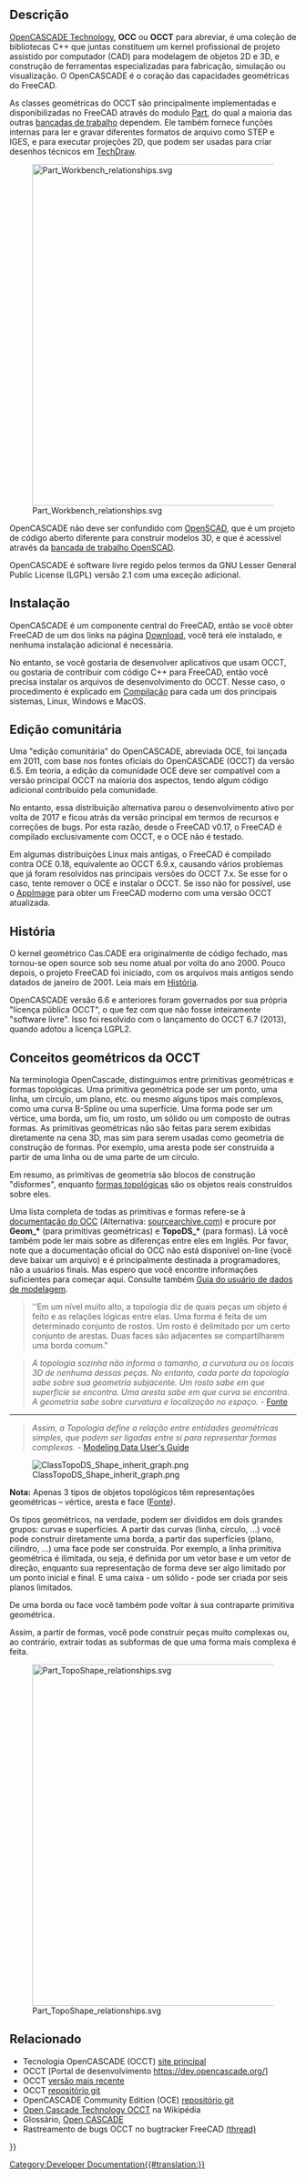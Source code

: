 <languages/>

{{TOCright}}

<span id="Description"></span>
== Descrição ==

[[OpenCASCADE/pt-br|OpenCASCADE Technology]], '''OCC''' ou '''OCCT''' para abreviar, é uma coleção de bibliotecas C++ que juntas constituem um kernel profissional de projeto assistido por computador (CAD) para modelagem de objetos 2D e 3D, e construção de ferramentas especializadas para fabricação, simulação ou visualização. O OpenCASCADE é o coração das capacidades geométricas do FreeCAD.

As classes geométricas do OCCT são principalmente implementadas e disponibilizadas no FreeCAD através do modulo [[Part_Workbench/pt-br|Part]], do qual a maioria das outras [[Workbenches/pt-br|bancadas de trabalho]] dependem. Ele também fornece funções internas para ler e gravar diferentes formatos de arquivo como STEP e IGES, e para executar projeções 2D, que podem ser usadas para criar desenhos técnicos em [[TechDraw_Workbench/pt-br|TechDraw]].

[[Image:Part_Workbench_relationships.svg|600px]]

{{Caption|OpenCASCADE fornece as classes geométricas básicas e funções de desenho para o módulo[[Part_Workbench/pt-br|Part]], que são então usados por todas as bancadas de trabalho no FreeCAD.}}

OpenCASCADE não deve ser confundido com [https://www.openscad.org/ OpenSCAD], que é um projeto de código aberto diferente para construir modelos 3D, e que é acessível através da [[OpenSCAD_Workbench/pt-br|bancada de trabalho OpenSCAD]].

OpenCASCADE é software livre regido pelos termos da GNU Lesser General Public License (LGPL) versão 2.1 com uma exceção adicional.

<span id="Installation"></span>
== Instalação ==

OpenCASCADE é um componente central do FreeCAD, então se você obter FreeCAD de um dos links na página  [[Download/pt-br|Download]], você terá ele instalado, e nenhuma instalação adicional é necessária.

No entanto, se você gostaria de desenvolver aplicativos que usam OCCT, ou gostaria de contribuir com código C++ para FreeCAD, então você precisa instalar os arquivos de desenvolvimento do OCCT. Nesse caso, o procedimento é explicado em [[Compiling/pt-br|Compilação]] para cada um dos principais sistemas, Linux, Windows e MacOS.

<span id="Community_edition"></span>
== Edição comunitária ==

Uma "edição comunitária" do OpenCASCADE, abreviada OCE, foi lançada em 2011, com base nos fontes oficiais do OpenCASCADE (OCCT) da versão 6.5. Em teoria, a edição da comunidade OCE deve ser compatível com a versão principal OCCT na maioria dos aspectos, tendo algum código adicional contribuído pela comunidade.

No entanto, essa distribuição alternativa parou o desenvolvimento ativo por volta de 2017 e ficou atrás da versão principal em termos de recursos e correções de bugs. Por esta razão, desde o FreeCAD v0.17, o FreeCAD é compilado exclusivamente com OCCT, e o OCE não é testado.

Em algumas distribuições Linux mais antigas, o FreeCAD é compilado contra OCE 0.18, equivalente ao OCCT 6.9.x, causando vários problemas que já foram resolvidos nas principais versões do OCCT 7.x. Se esse for o caso, tente remover o OCE e instalar o OCCT. Se isso não for possível, use o [[AppImage/pt-br|AppImage]] para obter um FreeCAD moderno com uma versão OCCT atualizada.

<span id="History"></span>
== História ==

O kernel geométrico Cas.CADE era originalmente de código fechado, mas tornou-se open source sob seu nome atual por volta do ano 2000. Pouco depois, o projeto FreeCAD foi iniciado, com os arquivos mais antigos sendo datados de janeiro de 2001. Leia mais em [[History/pt-br|História]].

OpenCASCADE versão 6.6 e anteriores foram governados por sua própria "licença pública OCCT", o que fez com que não fosse inteiramente "software livre". Isso foi resolvido com o lançamento do OCCT 6.7 (2013), quando adotou a licença LGPL2.

<span id="OCCT_geometric_concepts"></span>
== Conceitos geométricos da OCCT ==

Na terminologia OpenCascade, distinguimos entre primitivas geométricas e formas topológicas. Uma primitiva geométrica pode ser um ponto, uma linha, um círculo, um plano, etc. ou mesmo alguns tipos mais complexos, como uma curva B-Spline ou uma superfície. Uma forma pode ser um vértice, uma borda, um fio, um rosto, um sólido ou um composto de outras formas. As primitivas geométricas não são feitas para serem exibidas diretamente na cena 3D, mas sim para serem usadas como geometria de construção de formas. Por exemplo, uma aresta pode ser construída a partir de uma linha ou de uma parte de um círculo.

Em resumo, as primitivas de geometria são blocos de construção "disformes", enquanto [[Part_TopoShape/pt-br|formas topológicas]] são os objetos reais construídos sobre eles.

Uma lista completa de todas as primitivas e formas refere-se à [https://dev.opencascade.org/resources/documentation documentação do OCC] (Alternativa: [https://www.opencascade.com/doc/occt-7.4.0/refman/html/ sourcearchive.com]) e procure por '''Geom_*''' (para primitivas geométricas) e '''TopoDS_*''' (para formas). Lá você também pode ler mais sobre as diferenças entre eles em Inglês. Por favor, note que a documentação oficial do OCC não está disponível on-line (você deve baixar um arquivo) e é principalmente destinada a programadores, não a usuários finais. Mas espero que você encontre informações suficientes para começar aqui. Consulte também [https://www.opencascade.com/doc/occt-7.0.0/overview/html/occt_user_guides__modeling_data.html Guia do usuário de dados de modelagem].

<blockquote style="color: slategray">''Em um nível muito alto, a topologia diz de quais peças um objeto é feito e as relações lógicas entre elas. Uma forma é feita de um determinado conjunto de rostos. Um rosto é delimitado por um certo conjunto de arestas. Duas faces são adjacentes se compartilharem uma borda comum." </blockquote>

<blockquote style="color: slategray">''A topologia sozinha não informa o tamanho, a curvatura ou os locais 3D de nenhuma dessas peças. No entanto, cada parte da topologia sabe sobre sua geometria subjacente. Um rosto sabe em que superfície se encontra. Uma aresta sabe em que curva se encontra. A geometria sabe sobre curvatura e localização no espaço.'' - [https://www.opencascade.com/content/geometry-and-topology Fonte]</blockquote>

<hr />

<blockquote style="color: slategray">''Assim, a Topologia define a relação entre entidades geométricas simples, que podem ser ligadas entre si para representar formas complexas.'' - [https://www.opencascade.com/doc/occt-7.0.0/overview/html/occt_user_guides__modeling_data.html Modeling Data User's Guide]</blockquote>

[[File:ClassTopoDS_Shape_inherit_graph.png]]

'''Nota:''' Apenas 3 tipos de objetos topológicos têm representações geométricas – vértice, aresta e face ([https://opencascade.blogspot.com/2009/02/topology-and-geometry-in-open-cascade.html Fonte]).

Os tipos geométricos, na verdade, podem ser divididos em dois grandes grupos: curvas e superfícies. A partir das curvas (linha, círculo, ...) você pode construir diretamente uma borda, a partir das superfícies (plano, cilindro, ...) uma face pode ser construída. Por exemplo, a linha primitiva geométrica é ilimitada, ou seja, é definida por um vetor base e um vetor de direção, enquanto sua representação de forma deve ser algo limitado por um ponto inicial e final. E uma caixa - um sólido - pode ser criada por seis planos limitados.

De uma borda ou face você também pode voltar à sua contraparte primitiva geométrica.

Assim, a partir de formas, você pode construir peças muito complexas ou, ao contrário, extrair todas as subformas de que uma forma mais complexa é feita.

[[File:Part_TopoShape_relationships.svg|600px]]

{{Caption|A classe {{incode|Part::TopoShape}} é o objeto geométrico que é visto na tela. Essencialmente, todas as bancadas de trabalho usam estas [[Part_TopoShape/pt-br|TopoShapes]] internamente para construir e exibir bordas, faces e sólidos.}}

<span id="Related"></span>
== Relacionado ==

* Tecnologia OpenCASCADE (OCCT) [http://www.opencascade.com site principal]
* OCCT [Portal de desenvolvimento https://dev.opencascade.org/]
* OCCT [https://www.opencascade.com/content/latest-release versão mais recente]
* OCCT [https://git.dev.opencascade.org/gitweb/?p=occt.git repositório git]
* OpenCASCADE Community Edition (OCE) [https://github.com/tpaviot/oce repositório git]
* [http://en.wikipedia.org/wiki/Open_Cascade_Technology Open Cascade Technology OCCT] na Wikipédia
* Glossário, [[Glossary/pt-br#Open_CASCADE|Open CASCADE]]
* Rastreamento de bugs OCCT no bugtracker FreeCAD [https://forum.freecadweb.org/viewtopic.php?f=10&t=20264 (thread)]

{{Powerdocnavi{{#translation:}}}}
[[Category:Developer Documentation{{#translation:}}]]
{{clear}}